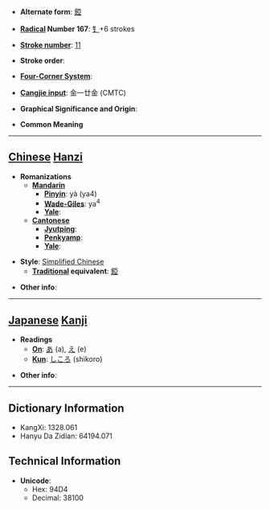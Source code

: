 * '''Alternate form''': [[錏]]

* '''[[Wiktionary:Chinese radical index| Radical]] Number 167''': [[Wiktionary:Chinese radical index 钅|钅]]+6 strokes

* '''[[Wiktionary:Chinese total strokes index|Stroke number]]''': [[Wiktionary:Chinese total strokes index 11|11]]

* '''Stroke order''': 

* '''[[Wiktionary:Chinese four corner index|Four-Corner System]]''': 

* '''[[Wiktionary:Chinese Cangjie index|Cangjie input]]''': 金一廿金 (CMTC)

* '''Graphical Significance and Origin''': 

* '''Common Meaning'''

----

== [[Chinese]] [[Hanzi]] ==

* '''Romanizations'''
** '''[[Mandarin]]'''
*** '''[[Pinyin]]''': yà (ya4)
*** '''[[Wade-Giles]]''': ya<sup>4</sup>
*** '''[[Yale]]''': 
** '''[[Cantonese]]'''
*** '''[[Jyutping]]''':
*** '''[[Penkyamp]]''': 
*** '''[[Yale]]''': 

* '''Style''': [[Simplified Chinese]] 
** '''[[Traditional Chinese|Traditional]] equivalent''': [[錏]]

* '''Other info''': 

----

== [[Japanese]] [[Kanji]] ==

* '''Readings'''
** '''[[On]]''': [[あ]] (a), [[え]] (e)
** '''[[Kun]]''': [[しころ]] (shikoro)

* '''Other info''':  

----

== Dictionary Information ==

* KangXi: 1328.061
* Hanyu Da Zidian: 64194.071

== Technical Information ==

* '''Unicode''':
** Hex: 94D4
** Decimal: 38100